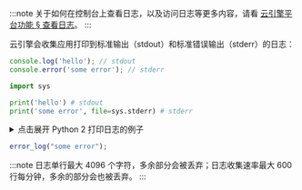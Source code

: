 
:::note
关于如何在控制台上查看日志，以及访问日志等更多内容，请看 [云引擎平台功能 § 查看日志](/sdk/engine/deploy/platform#查看日志)。
:::

云引擎会收集应用打印到标准输出（stdout）和标准错误输出（stderr）的日志：

<EngineRuntimes only={props.only}>
<TabItem value='nodejs'>

```js
console.log('hello'); // stdout
console.error('some error'); // stderr
```

</TabItem>
<TabItem value='python'>

```python
import sys

print('hello') # stdout
print('some error', file=sys.stderr) # stderr
```

<details>
<summary>点击展开 Python 2 打印日志的例子</summary>

```python
import sys

print 'hello' # stdout
print >> sys.stderr, 'some error'# stderr
```

</details>

</TabItem>
<TabItem value='php'>

```php
error_log("some error");
```

</TabItem>
</EngineRuntimes>

:::note
日志单行最大 4096 个字符，多余部分会被丢弃；日志收集速率最大 600 行每分钟，多余的部分会也被丢弃。
:::
